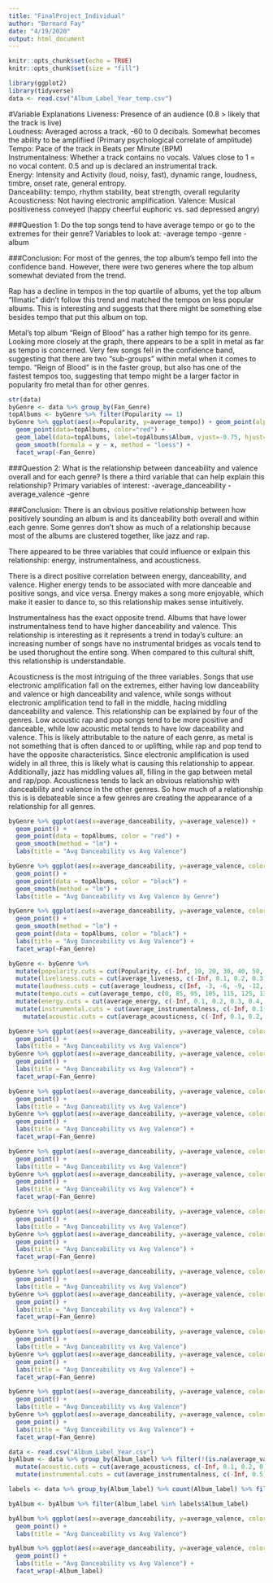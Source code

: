 ```yaml
---
title: "FinalProject_Individual"
author: "Bernard Fay"
date: "4/19/2020"
output: html_document
---
```


```r
knitr::opts_chunk$set(echo = TRUE)
knitr::opts_chunk$set(size = "fill")
```

```r
library(ggplot2)
library(tidyverse)
data <- read.csv("Album_Label_Year_temp.csv")
```

#Variable Explanations
  Liveness: Presence of an audience (0.8 > likely that the track is live)  
  Loudness: Averaged across a track, -60 to 0 decibals. Somewhat becomes the ability to be amplifiied (Primary psychological correlate of amplitude) 
  Tempo: Pace of the track in Beats per Minute (BPM)  
  Instrumentalness: Whether a track contains no vocals. Values close to 1 = no vocal content. 0.5 and up is declared an instrumental track.  
  Energy: Intensity and Activity (loud, noisy, fast), dynamic range, loudness, timbre, onset rate, general entropy.   
  Danceability:  tempo, rhythm stability, beat strength, overall regularity
  Acousticness:  Not having electronic amplification.
  Valence:  Musical positiveness conveyed (happy cheerful euphoric vs. sad depressed angry)
  
###Question 1: Do the top songs tend to have average tempo or go to the extremes for their genre?
Variables to look at:
  -average tempo
  -genre
  -album
  
###Conclusion:
For most of the genres, the top album's tempo fell into the confidence band. However, there were two generes where the top album somewhat deviated from the trend.

Rap has a decline in tempos in the top quartile of albums, yet the top album "Illmatic" didn't follow this trend and matched the tempos on less popular albums. This is interesting and suggests that there might be something else besides tempo that put this album on top.

Metal's top album "Reign of Blood" has a rather high tempo for its genre. Looking more closely at the graph, there appears to be a split in metal as far as tempo is concerned. Very few songs fell in the confidence band, suggesting that there are two "sub-groups" within metal when it comes to tempo. "Reign of Blood" is in the faster group, but also has one of the fastest tempos too, suggesting that tempo might be a larger factor in popularity fro metal than for other genres.


```r
str(data)
byGenre <- data %>% group_by(Fan_Genre)
topAlbums <- byGenre %>% filter(Popularity == 1)
byGenre %>% ggplot(aes(x=Popularity, y=average_tempo)) + geom_point(alpha=1/2) + 
  geom_point(data=topAlbums, color="red") + 
  geom_label(data=topAlbums, label=topAlbums$Album, vjust=-0.75, hjust=-0.1) +
  geom_smooth(formula = y ~ x, method = "loess") + 
  facet_wrap(~Fan_Genre)
```

###Question 2: What is the relationship between danceability and valence overall and for each genre? Is there a third variable that can help explain this relationship?
Primary variables of interest:
  -average_danceability
  -average_valence
  -genre
  
###Conclusion:
There is an obvious positive relationship between how positively sounding an album is and its danceability both overall and within each genre. Some genres don't show as much of a relationship because most of the albums are clustered together, like jazz and rap.

There appeared to be three variables that could influence or exlpain this relationship: energy, instrumentalness, and acousticness.

There is a direct positive correlation between energy, danceability, and valence. Higher energy tends to be associated with more danceable and positive songs, and vice versa. Energy makes a song more enjoyable, which make it easier to dance to, so this relationship makes sense intuitively.

Instrumentalness has the exact opposite trend. Albums that have lower instrumentalness tend to have higher danceability and valence. This relationship is interesting as it represents a trend in today's culture: an increasing number of songs have no instrumental bridges as vocals tend to be used thorughout the entire song. When compared to this cultural shift, this relationship is understandable.

Acousticness is the most intriguing of the three variables. Songs that use electronic amplification fall on the extremes, either having low danceability and valence or high danceability and valence, while songs without electronic amplification tend to fall in the middle, hacing middling danceability and valence. This relationship can be explained by four of the genres. Low acoustic rap and pop songs tend to be more positive and danceable, while low acoustic metal tends to have low daceability and valence. This is likely attributable to the nature of each genre, as metal is not something that is often danced to or uplifting, while rap and pop tend to have the opposite characteristics. Since electronic amplification is used widely in all three, this is likely what is causing this relationship to appear. Additionally, jazz has middling values all, filling in the gap between metal and rap/pop. Acousticness tends to lack an obvious relationship with danceability and valence in the other genres. So how much of a relationship this is is debateable since a few genres are creating the appearance of a relationship for all genres.

```r
byGenre %>% ggplot(aes(x=average_danceability, y=average_valence)) + 
  geom_point() + 
  geom_point(data = topAlbums, color = "red") +
  geom_smooth(method = "lm") + 
  labs(title = "Avg Danceability vs Avg Valence")

byGenre %>% ggplot(aes(x=average_danceability, y=average_valence, color=Fan_Genre)) + 
  geom_point() + 
  geom_point(data = topAlbums, color = "black") +
  geom_smooth(method = "lm") + 
  labs(title = "Avg Danceability vs Avg Valence by Genre")

byGenre %>% ggplot(aes(x=average_danceability, y=average_valence, color=Fan_Genre)) + 
  geom_point() + 
  geom_smooth(method = "lm") + 
  geom_point(data = topAlbums, color = "black") +
  labs(title = "Avg Danceability vs Avg Valence") + 
  facet_wrap(~Fan_Genre)

byGenre <- byGenre %>% 
  mutate(popularity.cuts = cut(Popularity, c(-Inf, 10, 20, 30, 40, 50, 60, 70, 80, 90, 100))) %>%
  mutate(liveliness.cuts = cut(average_liveness, c(-Inf, 0.1, 0.2, 0.3, 0.4, 0.5, 0.6, 0.7, 0.8, 0.9, 1))) %>%
  mutate(loudness.cuts = cut(average_loudness, c(Inf, -3, -6, -9, -12, -15, -18, -21, -24, -27, -Inf))) %>%
  mutate(tempo.cuts = cut(average_tempo, c(0, 85, 95, 105, 115, 125, 135, 145, 155, 165, 175, Inf))) %>%
  mutate(energy.cuts = cut(average_energy, c(-Inf, 0.1, 0.2, 0.3, 0.4, 0.5, 0.6, 0.7, 0.8, 0.9, 1))) %>%
  mutate(instrumental.cuts = cut(average_instrumentalness, c(-Inf, 0.1, 0.2, 0.3, 0.4, 0.5, 0.6, 0.7, 0.8, 0.9, 1))) %>%
    mutate(acoustic.cuts = cut(average_acousticness, c(-Inf, 0.1, 0.2, 0.3, 0.4, 0.5, 0.6, 0.7, 0.8, 0.9, 1)))

byGenre %>% ggplot(aes(x=average_danceability, y=average_valence, color=popularity.cuts)) + 
  geom_point() + 
  labs(title = "Avg Danceability vs Avg Valence") 
byGenre %>% ggplot(aes(x=average_danceability, y=average_valence, color=popularity.cuts)) + 
  geom_point() + 
  labs(title = "Avg Danceability vs Avg Valence") + 
  facet_wrap(~Fan_Genre)

byGenre %>% ggplot(aes(x=average_danceability, y=average_valence, color=liveliness.cuts)) + 
  geom_point() + 
  labs(title = "Avg Danceability vs Avg Valence")
byGenre %>% ggplot(aes(x=average_danceability, y=average_valence, color=liveliness.cuts)) + 
  geom_point() + 
  labs(title = "Avg Danceability vs Avg Valence") + 
  facet_wrap(~Fan_Genre)

byGenre %>% ggplot(aes(x=average_danceability, y=average_valence, color=loudness.cuts)) + 
  geom_point() + 
  labs(title = "Avg Danceability vs Avg Valence")
byGenre %>% ggplot(aes(x=average_danceability, y=average_valence, color=loudness.cuts)) + 
  geom_point() + 
  labs(title = "Avg Danceability vs Avg Valence") + 
  facet_wrap(~Fan_Genre)

byGenre %>% ggplot(aes(x=average_danceability, y=average_valence, color=tempo.cuts)) + 
  geom_point() + 
  labs(title = "Avg Danceability vs Avg Valence")
byGenre %>% ggplot(aes(x=average_danceability, y=average_valence, color=tempo.cuts)) + 
  geom_point() + 
  labs(title = "Avg Danceability vs Avg Valence") + 
  facet_wrap(~Fan_Genre)

byGenre %>% ggplot(aes(x=average_danceability, y=average_valence, color=energy.cuts)) + 
  geom_point() + 
  labs(title = "Avg Danceability vs Avg Valence")
byGenre %>% ggplot(aes(x=average_danceability, y=average_valence, color=energy.cuts)) + 
  geom_point() + 
  labs(title = "Avg Danceability vs Avg Valence") + 
  facet_wrap(~Fan_Genre)

byGenre %>% ggplot(aes(x=average_danceability, y=average_valence, color=instrumental.cuts)) + 
  geom_point() + 
  labs(title = "Avg Danceability vs Avg Valence")
byGenre %>% ggplot(aes(x=average_danceability, y=average_valence, color=instrumental.cuts)) + 
  geom_point() + 
  labs(title = "Avg Danceability vs Avg Valence") + 
  facet_wrap(~Fan_Genre)

byGenre %>% ggplot(aes(x=average_danceability, y=average_valence, color=acoustic.cuts)) + 
  geom_point() + 
  labs(title = "Avg Danceability vs Avg Valence")
byGenre %>% ggplot(aes(x=average_danceability, y=average_valence, color=acoustic.cuts)) + 
  geom_point() + 
  labs(title = "Avg Danceability vs Avg Valence") + 
  facet_wrap(~Fan_Genre)
```

```r
data <- read.csv("Album_Label_Year.csv")
byAlbum <- data %>% group_by(Album_label) %>% filter(!(is.na(average_valence) | is.na(average_danceability))) %>%
  mutate(acoustic.cuts = cut(average_acousticness, c(-Inf, 0.1, 0.2, 0.3, 0.4, 0.5, 0.6, 0.7, 0.8, 0.9, 1))) %>%
  mutate(instrumental.cuts = cut(average_instrumentalness, c(-Inf, 0.5, 1)))

labels <- data %>% group_by(Album_label) %>% count(Album_label) %>% filter(n >= 7) %>% select(Album_label)

byAlbum <- byAlbum %>% filter(Album_label %in% labels$Album_label)

byAlbum %>% ggplot(aes(x=average_danceability, y=average_valence, color=acoustic.cuts)) + 
  geom_point() + 
  labs(title = "Avg Danceability vs Avg Valence")

byAlbum %>% ggplot(aes(x=average_danceability, y=average_valence, color = acoustic.cuts)) + 
  geom_point() + 
  labs(title = "Avg Danceability vs Avg Valence") + 
  facet_wrap(~Album_label)
```